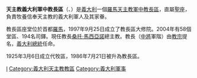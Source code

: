 {{unreferenced|time=2018-09-21T10:09:39+00:00}}
{{Infobox diocese
|name = 義大利軍中教長區
|jurisdiction = 
|latin = Ordinariatus Militaris Italiae
|local = {{lang|it|Ordinariato Militare in Italia}}{{it}}
|border = catholic
|image = Coat of arms of Italian Military Ordinariate.svg
|image_size = 
|caption = 
|location = {{ITA}}
|territory =
|rite = 羅馬禮
|patron = 
|province = 直屬聖座
|established = 1925年
|cathedral = 大拿坡里聖加大肋納堂
|co-cathedral = 
|leadership = 
|ordinary = [[桑托·馬西亞諾|桑托·馬西亞諾]]
|coadjutor bishop = 
|auxiliary = 
|emeritus = 
|vicar general = 
|chancery = 
|procura =
|title1 = 
|title1_name = 
|title2 = 
|title2_name = 
|title3 = 
|title3_name = 
|population = 
|parishes = 58
|churches = 
|congregations = 
|secular priests = 194
|image2 = Monti - Chiesa di S. Caterina a Magnanapoli e Torre delle Milizie b.jpg
|image2_size = 
|image2_alt = 
|caption2 = 大拿坡里聖加大肋納堂
|curia = 
|address = 
|telephone_no = 
|website = [http://www.ordinariato.it/ 官方網頁]
|footnote =  
}}
'''天主教義大利軍中教長區'''（{{lang-la|Ordinariatus Militaris Italiae}}、{{lang-it|Ordinariato Militare in Italia}}）是[[義大利|義大利]]一個[[天主教會|羅馬天主教]][[軍中教長區|軍中教長區]]，直屬[[聖座|聖座]]，負責牧養信奉天主教的義大利軍人及其家眷。

教長區座堂位於首都[[羅馬|羅馬]]，1997年9月25日成立了教長區大修院。2004年有58個堂區、194名司鐸。現任教長[[桑托·馬西亞諾|桑托·馬西亞諾]]總主教。教長（[[中將|中將]]軍階）由[[教宗|教宗]]提名，[[意大利总统|義大利總統]]任命。

1925年3月6日成立代牧區，1986年7月21日被升為教長區。

{{義大利天主教教區}}

[[Category:軍中教長區|I]]
[[Category:義大利天主教教區|Category:義大利天主教教區]]
[[Category:義大利軍事|Category:義大利軍事]]